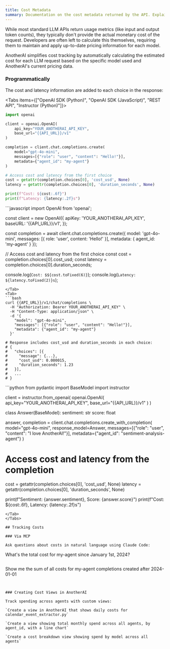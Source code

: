 ```yaml
---
title: Cost Metadata
summary: Documentation on the cost metadata returned by the API. Explains how estimated costs are provided for each request and how to access this data programmatically.
---
```



While most standard LLM APIs return usage metrics (like input and output token counts), they typically don't provide the actual monetary cost of the request. Developers are often left to calculate this themselves, requiring them to maintain and apply up-to-date pricing information for each model.

AnotherAI simplifies cost tracking by automatically calculating the estimated cost for each LLM request based on the specific model used and AnotherAI's current pricing data.

### Programmatically

The cost and latency information are added to each choice in the response:

<Tabs items={["OpenAI SDK (Python)", "OpenAI SDK (JavaScript)", "REST API", "Instructor (Python)"]}>
  <Tab>
  ```python
  import openai

  client = openai.OpenAI(
      api_key="YOUR_ANOTHERAI_API_KEY",
      base_url="{{API_URL}}/v1"
  )

  completion = client.chat.completions.create(
      model="gpt-4o-mini",
      messages=[{"role": "user", "content": "Hello!"}],
      metadata={"agent_id": "my-agent"}
  )

  # Access cost and latency from the first choice
  cost = getattr(completion.choices[0], 'cost_usd', None)
  latency = getattr(completion.choices[0], 'duration_seconds', None)

  print(f"Cost: ${cost:.6f}")
  print(f"Latency: {latency:.2f}s")
  ```
  </Tab>
  <Tab>
  ```javascript
  import OpenAI from 'openai';

  const client = new OpenAI({
    apiKey: 'YOUR_ANOTHERAI_API_KEY',
    baseURL: '{{API_URL}}/v1',
  });

  const completion = await client.chat.completions.create({
    model: 'gpt-4o-mini',
    messages: [{ role: 'user', content: 'Hello!' }],
    metadata: { agent_id: 'my-agent' }
  });

  // Access cost and latency from the first choice
  const cost = completion.choices[0].cost_usd;
  const latency = completion.choices[0].duration_seconds;

  console.log(`Cost: $${cost.toFixed(6)}`);
  console.log(`Latency: ${latency.toFixed(2)}s`);
  ```
  </Tab>
  <Tab>
  ```bash
  curl {{API_URL}}/v1/chat/completions \
    -H "Authorization: Bearer YOUR_ANOTHERAI_API_KEY" \
    -H "Content-Type: application/json" \
    -d '{
      "model": "gpt-4o-mini",
      "messages": [{"role": "user", "content": "Hello!"}],
      "metadata": {"agent_id": "my-agent"}
    }'

  # Response includes cost_usd and duration_seconds in each choice:
  # {
  #   "choices": [{
  #     "message": {...},
  #     "cost_usd": 0.000015,
  #     "duration_seconds": 1.23
  #   }],
  #   ...
  # }
  ```
  </Tab>
  <Tab>
  ```python
  from pydantic import BaseModel
  import instructor

  client = instructor.from_openai(
      openai.OpenAI(
          api_key="YOUR_ANOTHERAI_API_KEY",
          base_url="{{API_URL}}/v1"
      )
  )

  class Answer(BaseModel):
      sentiment: str
      score: float

  answer, completion = client.chat.completions.create_with_completion(
      model="gpt-4o-mini",
      response_model=Answer,
      messages=[{"role": "user", "content": "I love AnotherAI!"}],
      metadata={"agent_id": "sentiment-analysis-agent"}
  )

  # Access cost and latency from the completion
  cost = getattr(completion.choices[0], 'cost_usd', None)
  latency = getattr(completion.choices[0], 'duration_seconds', None)

  print(f"Sentiment: {answer.sentiment}, Score: {answer.score}")
  print(f"Cost: ${cost:.6f}, Latency: {latency:.2f}s")
  ```
  </Tab>
</Tabs>

## Tracking Costs

### Via MCP

Ask questions about costs in natural language using Claude Code:

```
What's the total cost for my-agent since January 1st, 2024?
```

```
Show me the sum of all costs for my-agent completions created after 2024-01-01
```


### Creating Cost Views in AnotherAI

Track spending across agents with custom views:

`Create a view in AnotherAI that shows daily costs for calendar_event_extractor.py`

`Create a view showing total monthly spend across all agents, by agent_id, with a line chart`

`Create a cost breakdown view showing spend by model across all agents`
